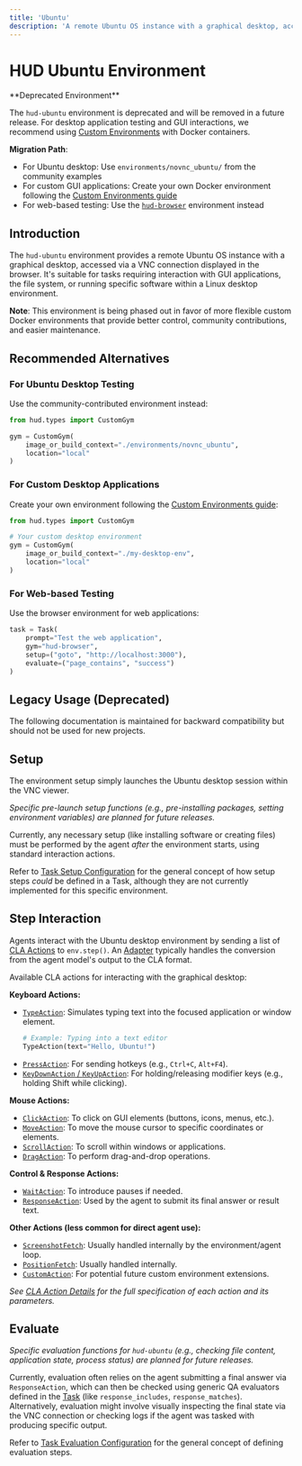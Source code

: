 ```yaml
---
title: 'Ubuntu'
description: 'A remote Ubuntu OS instance with a graphical desktop, accessed via a VNC connection displayed in the browser.'
---
```


# HUD Ubuntu Environment

<Warning>
**Deprecated Environment**

The `hud-ubuntu` environment is deprecated and will be removed in a future release. For desktop application testing and GUI interactions, we recommend using [Custom Environments](/environments/custom) with Docker containers.

**Migration Path**: 
- For Ubuntu desktop: Use `environments/novnc_ubuntu/` from the community examples
- For custom GUI applications: Create your own Docker environment following the [Custom Environments guide](/environments/custom)
- For web-based testing: Use the [`hud-browser`](/environments/browser) environment instead
</Warning>

## Introduction

The `hud-ubuntu` environment provides a remote Ubuntu OS instance with a graphical desktop, accessed via a VNC connection displayed in the browser. It's suitable for tasks requiring interaction with GUI applications, the file system, or running specific software within a Linux desktop environment.

**Note**: This environment is being phased out in favor of more flexible custom Docker environments that provide better control, community contributions, and easier maintenance.

## Recommended Alternatives

### For Ubuntu Desktop Testing
Use the community-contributed environment instead:

```python
from hud.types import CustomGym

gym = CustomGym(
    image_or_build_context="./environments/novnc_ubuntu",
    location="local"
)
```

### For Custom Desktop Applications
Create your own environment following the [Custom Environments guide](/environments/custom):

```python
from hud.types import CustomGym

# Your custom desktop environment
gym = CustomGym(
    image_or_build_context="./my-desktop-env",
    location="local"
)
```

### For Web-based Testing
Use the browser environment for web applications:

```python
task = Task(
    prompt="Test the web application",
    gym="hud-browser",
    setup=("goto", "http://localhost:3000"),
    evaluate=("page_contains", "success")
)
```

## Legacy Usage (Deprecated)

<Warning>
The following documentation is maintained for backward compatibility but should not be used for new projects.
</Warning>

## Setup

The environment setup simply launches the Ubuntu desktop session within the VNC viewer. 

*Specific pre-launch setup functions (e.g., pre-installing packages, setting environment variables) are planned for future releases.*

Currently, any necessary setup (like installing software or creating files) must be performed by the agent *after* the environment starts, using standard interaction actions.

Refer to [Task Setup Configuration](../concepts/task.mdx#setup-configuration) for the general concept of how setup steps *could* be defined in a Task, although they are not currently implemented for this specific environment.

## Step Interaction

Agents interact with the Ubuntu desktop environment by sending a list of [CLA Actions](../advanced/cla-details.mdx) to `env.step()`. An [Adapter](../concepts/adapter.mdx) typically handles the conversion from the agent model's output to the CLA format.

Available CLA actions for interacting with the graphical desktop:

**Keyboard Actions:**
*   [`TypeAction`](../advanced/cla-details.mdx#keyboard-actions): Simulates typing text into the focused application or window element.
    ```python
    # Example: Typing into a text editor
    TypeAction(text="Hello, Ubuntu!")
    ```
*   [`PressAction`](../advanced/cla-details.mdx#keyboard-actions): For sending hotkeys (e.g., `Ctrl+C`, `Alt+F4`).
*   [`KeyDownAction` / `KeyUpAction`](../advanced/cla-details.mdx#keyboard-actions): For holding/releasing modifier keys (e.g., holding Shift while clicking).

**Mouse Actions:**
*   [`ClickAction`](../advanced/cla-details.mdx#mouse-actions): To click on GUI elements (buttons, icons, menus, etc.).
*   [`MoveAction`](../advanced/cla-details.mdx#mouse-actions): To move the mouse cursor to specific coordinates or elements.
*   [`ScrollAction`](../advanced/cla-details.mdx#mouse-actions): To scroll within windows or applications.
*   [`DragAction`](../advanced/cla-details.mdx#mouse-actions): To perform drag-and-drop operations.

**Control & Response Actions:**
*   [`WaitAction`](../advanced/cla-details.mdx#control-actions): To introduce pauses if needed.
*   [`ResponseAction`](../advanced/cla-details.mdx#response-actions): Used by the agent to submit its final answer or result text.

**Other Actions (less common for direct agent use):**
*   [`ScreenshotFetch`](../advanced/cla-details.mdx#fetch-actions-get-information): Usually handled internally by the environment/agent loop.
*   [`PositionFetch`](../advanced/cla-details.mdx#fetch-actions-get-information): Usually handled internally.
*   [`CustomAction`](../advanced/cla-details.mdx#custom-actions): For potential future custom environment extensions.

*See [CLA Action Details](../advanced/cla-details.mdx) for the full specification of each action and its parameters.*

## Evaluate

*Specific evaluation functions for `hud-ubuntu` (e.g., checking file content, application state, process status) are planned for future releases.*

Currently, evaluation often relies on the agent submitting a final answer via `ResponseAction`, which can then be checked using generic QA evaluators defined in the [Task](../concepts/task.mdx) (like `response_includes`, `response_matches`). Alternatively, evaluation might involve visually inspecting the final state via the VNC connection or checking logs if the agent was tasked with producing specific output.

Refer to [Task Evaluation Configuration](../concepts/task.mdx#evaluation-configuration) for the general concept of defining evaluation steps. 